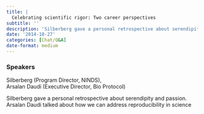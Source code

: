 ```yaml
---
title: |
  Celebrating scientific rigor: Two career perspectives
subtitle: ''
description: 'Silberberg gave a personal retrospective about serendipity and passion. '
date: '2014-10-27'
categories: [Chat/Q&A]
date-format: medium 
---
```


### Speakers  
Silberberg (Program Director, NINDS),  
Arsalan Daudi (Executive Director, Bio Protocol)

Silberberg gave a personal retrospective about serendipity and passion. Arsalan Daudi talked about how we can address reproducibility in science

